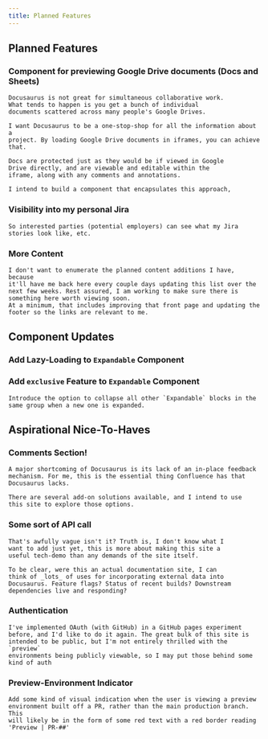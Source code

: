 ```yaml
---
title: Planned Features
---
```


## Planned Features
### Component for previewing Google Drive documents (Docs and Sheets)
    Docusaurus is not great for simultaneous collaborative work.
    What tends to happen is you get a bunch of individual
    documents scattered across many people's Google Drives.

    I want Docusaurus to be a one-stop-shop for all the information about a
    project. By loading Google Drive documents in iframes, you can achieve that.

    Docs are protected just as they would be if viewed in Google
    Drive directly, and are viewable and editable within the
    iframe, along with any comments and annotations.

    I intend to build a component that encapsulates this approach,
### Visibility into my personal Jira
    So interested parties (potential employers) can see what my Jira stories look like, etc.
### More Content
    I don't want to enumerate the planned content additions I have, because
    it'll have me back here every couple days updating this list over the
    next few weeks. Rest assured, I am working to make sure there is
    something here worth viewing soon.
    At a minimum, that includes improving that front page and updating the
    footer so the links are relevant to me.
## Component Updates
### Add Lazy-Loading to `Expandable` Component
### Add `exclusive` Feature to `Expandable` Component
    Introduce the option to collapse all other `Expandable` blocks in the
    same group when a new one is expanded.

## Aspirational Nice-To-Haves
### Comments Section!
    A major shortcoming of Docusaurus is its lack of an in-place feedback
    mechanism. For me, this is the essential thing Confluence has that Docusaurus lacks.

    There are several add-on solutions available, and I intend to use
    this site to explore those options.
### Some sort of API call
    That's awfully vague isn't it? Truth is, I don't know what I
    want to add just yet, this is more about making this site a
    useful tech-demo than any demands of the site itself.

    To be clear, were this an actual documentation site, I can
    think of _lots_ of uses for incorporating external data into
    Docusaurus. Feature flags? Status of recent builds? Downstream
    dependencies live and responding?
### Authentication
    I've implemented OAuth (with GitHub) in a GitHub pages experiment
    before, and I'd like to do it again. The great bulk of this site is
    intended to be public, but I'm not entirely thrilled with the `preview`
    environments being publicly viewable, so I may put those behind some
    kind of auth
### Preview-Environment Indicator
    Add some kind of visual indication when the user is viewing a preview
    environment built off a PR, rather than the main production branch. This
    will likely be in the form of some red text with a red border reading
    'Preview | PR-##'
